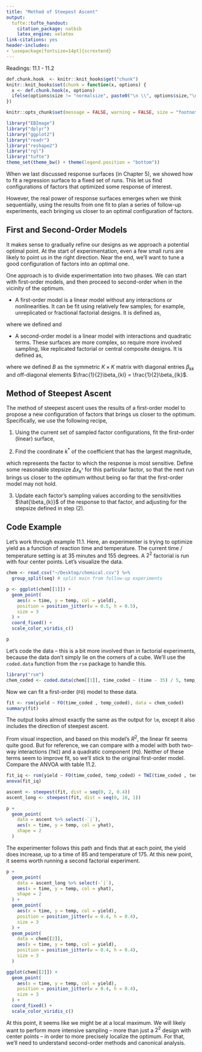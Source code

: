 ```yaml
---
title: "Method of Steepest Ascent"
output:
  tufte::tufte_handout:
    citation_package: natbib
    latex_engine: xelatex
link-citations: yes
header-includes:
- \usepackage[fontsize=14pt]{scrextend}
---
```


Readings: 11.1 - 11.2

```r
def.chunk.hook  <- knitr::knit_hooks$get("chunk")
knitr::knit_hooks$set(chunk = function(x, options) {
  x <- def.chunk.hook(x, options)
  ifelse(options$size != "normalsize", paste0("\n \\", options$size,"\n\n", x, "\n\n \\normalsize"), x)
})

knitr::opts_chunk$set(message = FALSE, warning = FALSE, size = "footnotesize", echo = FALSE, fig.margin = TRUE, fig.height = 5, cache = TRUE)
```

```r
library("EBImage")
library("dplyr")
library("ggplot2")
library("readr")
library("reshape2")
library("rgl")
library("tufte")
theme_set(theme_bw() + theme(legend.position = "bottom"))
```

When we last discussed response surfaces (in Chapter 5), we showed how to fit a
regression surface to a fixed set of runs. This let us find configurations of
factors that optimized some response of interest.

However, the real power of response surfaces emerges when we think sequentially,
using the results from one fit to plan a series of follow-up experiments, each
bringing us closer to an optimal configuration of factors.

## First and Second-Order Models

It makes sense to gradually refine our designs as we approach a potential
optimal point. At the start of experimentation, even a few small runs are likely
to point us in the right direction. Near the end, we’ll want to tune a good
configuration of factors into an optimal one.

One approach is to divide experimentation into two phases. We can start with
first-order models, and then proceed to second-order when in the vicinity of the
optimum.

* A first-order model is a linear model without any interactions or
nonlinearities. It can be fit using relatively few samples; for example,
unreplicated or fractional factorial designs. It is defined as,
\begin{align*}
y_{i} &= \beta_{0} + \sum_{k = 1}^{K}\beta_{k}x_{ik} + \epsilon_{i} \\
&= x_{i}^{T}b + \epsilon_{i}
\end{align*}

where we defined
\begin{align*}
x_{i} = \begin{pmatrix} 1 \\
x_{i1} \\
\vdots \\
x_{iK}
\end{pmatrix},
\end{align*}
and 
\begin{align*}
b = \begin{pmatrix}
\beta_0 \\
\beta_1 \\
\vdots \\
\beta_{K}
\end{pmatrix}
\end{align*}

* A second-order model is a linear model with interactions and quadratic terms.
These surfaces are more complex, so require more involved sampling, like
replicated factorial or central composite designs. It is defined as,
\begin{align*}
y_{i} &= \beta_0 + \sum_{k = 1}^{K}\beta_{kk}x_{k}^{2} + \sum_{k < k_{\prime}} \beta_{k k^{\prime}} x_{k}x_{k^{\prime}} + \epsilon_{i} \\
&= x_{i}^{T}b + x_{i}^{T} B x_i + \epsilon_{i}
\end{align*}

where we defined $B$ as the symmetric $K \times K$ matrix with diagonal entries
$\beta_{kk}$ and off-diagonal elements $\frac{1}{2}\beta_{kl} =
\frac{1}{2}\beta_{lk}$.

## Method of Steepest Ascent

The method of steepest ascent uses the results of a first-order model to propose
a new configuration of factors that brings us closer to the optimum.
Specifically, we use the following recipe,

1. Using the current set of sampled factor configurations, fit the first-order
(linear) surface,
\begin{align*}
\hat{y}\left(x\right) &= x^{T}\hat{b}
\end{align*}

2. Find the coordinate $k^{\ast}$ of the coefficient that has the largest
magnitude,
\begin{align*}
	k^{\ast} &= \arg \max_{k \in \{1, \dots, K\}} \left|\hat{\beta}_{k}\right|
\end{align*}

which represents the factor to which the response is most sensitive. Define some
reasonable stepsize $\Delta x_{k^{\ast}}$ for this particular factor, so that
the next run brings us closer to the optimum without being so far that the
first-order model may not hold.

3. Update each factor’s sampling values according to the sensitivities
$\hat{\beta_{k}}$ of the response to that factor, and adjusting for the stepsize
defined in step (2).
\begin{align*}
x \leftarrow x + \frac{\Delta x_{k^{\ast}}}{\beta_{k^{\ast}}} b
\end{align*}

## Code Example

Let's work through example 11.1. Here, an experimenter is trying to optimize
yield as a function of reaction time and temperature. The current time /
temperature setting is at 35 minutes and 155 degrees. A $2^{2}$ factorial is run
with four center points. Let's visualize the data.

```r
chem <- read_csv("~/Desktop/chemical.csv") %>%
  group_split(seq) # split main from follow-up experiments
```

```r
p <- ggplot(chem[[1]]) +
  geom_point(
    aes(x = time, y = temp, col = yield),
    position = position_jitter(w = 0.5, h = 0.5),
    size = 3
  ) +
  coord_fixed() +
  scale_color_viridis_c()

p
```
Let's code the data -- this is a bit more involved than in factorial
experiments, because the data don't simply lie on the corners of a cube. We'll
use the `coded.data` function from the `rsm` package to handle this.

```r
library("rsm")
chem_coded <- coded.data(chem[[1]], time_coded ~ (time - 35) / 5, temp_coded ~ (temp - 155) / 5)
```

Now we can fit a first-order (`FO`) model to these data.

```r
fit <- rsm(yield ~ FO(time_coded , temp_coded), data = chem_coded)
summary(fit)
```
The output looks almost exactly the same as the output for `lm`, except it also
includes the direction of steepest ascent.

From visual inspection, and based on this model's $R^{2}$, the linear fit seems
quite good. But for reference, we can compare with a model with both two-way
interactions (`TWI`) and a quadratic component (`PQ`). Neither of these terms
seem to improve fit, so we'll stick to the original first-order model. Compare
the ANVOA with table 11.2.

```r
fit_iq <- rsm(yield ~ FO(time_coded, temp_coded) + TWI(time_coded , temp_coded) + PQ(time_coded, temp_coded), data = chem_coded)
anova(fit_iq)
```

```r
ascent <- steepest(fit, dist = seq(0, 2, 0.4))
ascent_long <- steepest(fit, dist = seq(0, 10, 1))
```

```r
p + 
  geom_point(
    data = ascent %>% select(-`|`),
    aes(x = time, y = temp, col = yhat),
    shape = 2 
  )
```

The experimenter follows this path and finds that at each point, the yield does
increase, up to a time of 85 and temperature of 175. At this new point, it seems
worth running a second factorial experiment.

```r
p + 
  geom_point(
    data = ascent_long %>% select(-`|`),
    aes(x = time, y = temp, col = yhat),
    shape = 2 
  ) +
  geom_point(
    aes(x = time, y = temp, col = yield),
    position = position_jitter(w = 0.4, h = 0.4),
    size = 3
  ) +
  geom_point(
    data = chem[[2]],
    aes(x = time, y = temp, col = yield),
    position = position_jitter(w = 0.4, h = 0.4),
    size = 3
  )
```
```r
ggplot(chem[[2]]) +
  geom_point(
    aes(x = time, y = temp, col = yield),
    position = position_jitter(w = 0.4, h = 0.4),
    size = 3
  ) +
  coord_fixed() +
  scale_color_viridis_c()
```

At this point, it seems like we might be at a local maximum. We will likely want
to perform more intensive sampling -- more than just a $2^2$ design with center
points -- in order to more precisely localize the optimum. For that, we'll need
to understand second-order methods and canonical analysis.